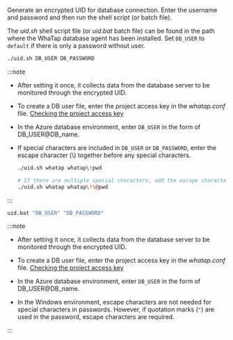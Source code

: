 Generate an encrypted UID for database connection. Enter the username and password and then run the shell script (or batch file). 

The _uid.sh_ shell script file (or _uid.bat_ batch file) can be found in the path where the WhaTap database agent has been installed. Set `DB_USER` to `default` if there is only a password without user. 

<Tabs groupId='os'>

<TabItem value="linux" label="Linux" default>

```bash
./uid.sh DB_USER DB_PASSWORD
```

:::note

- After setting it once, it collects data from the database server to be monitored through the encrypted UID.
- To create a DB user file, enter the project access key in the _whatap.conf_ file. [Checking the project access key](#check-accesskey)
- In the Azure database environment, enter `DB_USER` in the form of DB_USER@DB_name.
- If special characters are included in `DB_USER` or `DB_PASSWORD`, enter the escape character (\\) together before any special characters.

  ```bash title='Example'
  ./uid.sh whatap whatap\!pwd

  # If there are multiple special characters, add the escape character(\) for each.
  ./uid.sh whatap whatap\!\@pwd
  ```

:::

</TabItem>
<TabItem value="windows" label="Windows">

```bash
uid.bat "DB_USER" "DB_PASSWORD"
```

:::note

- After setting it once, it collects data from the database server to be monitored through the encrypted UID.

- To create a DB user file, enter the project access key in the _whatap.conf_ file. [Checking the project access key](#check-accesskey)

- In the Azure database environment, enter `DB_USER` in the form of DB_USER@DB_name.

- In the Windows environment, escape characters are not needed for special characters in passwords. However, if quotation marks (`"`) are used in the password, escape characters are required.

:::

</TabItem>
</Tabs>
